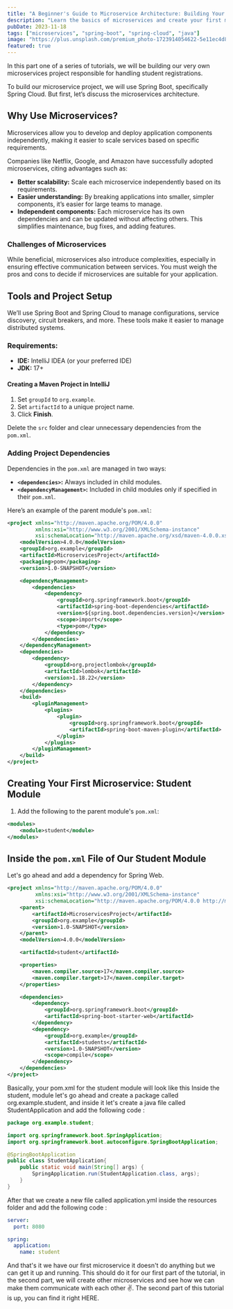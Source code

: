 ```yaml
---
title: "A Beginner's Guide to Microservice Architecture: Building Your First Microservice Using Spring Boot and Spring Cloud (Part 1)"
description: "Learn the basics of microservices and create your first microservice using Spring Boot and Spring Cloud."
pubDate: 2023-11-18
tags: ["microservices", "spring-boot", "spring-cloud", "java"]
image: "https://plus.unsplash.com/premium_photo-1723914054622-5e11ec4d8b3f?q=80&w=2032&auto=format&fit=crop&ixlib=rb-4.0.3&ixid=M3wxMjA3fDB8MHxwaG90by1wYWdlfHx8fGVufDB8fHx8fA%3D%3D"
featured: true
---
```


In this part one of a series of tutorials, we will be building our very own microservices project responsible for handling student registrations.

To build our microservice project, we will use Spring Boot, specifically Spring Cloud. But first, let’s discuss the microservices architecture.

## Why Use Microservices?

Microservices allow you to develop and deploy application components independently, making it easier to scale services based on specific requirements.

Companies like Netflix, Google, and Amazon have successfully adopted microservices, citing advantages such as:

- **Better scalability:** Scale each microservice independently based on its requirements.
- **Easier understanding:** By breaking applications into smaller, simpler components, it’s easier for large teams to manage.
- **Independent components:** Each microservice has its own dependencies and can be updated without affecting others. This simplifies maintenance, bug fixes, and adding features.

### Challenges of Microservices

While beneficial, microservices also introduce complexities, especially in ensuring effective communication between services. You must weigh the pros and cons to decide if microservices are suitable for your application.

## Tools and Project Setup

We’ll use Spring Boot and Spring Cloud to manage configurations, service discovery, circuit breakers, and more. These tools make it easier to manage distributed systems.

### Requirements:

- **IDE:** IntelliJ IDEA (or your preferred IDE)
- **JDK:** 17+

#### Creating a Maven Project in IntelliJ

1. Set `groupId` to `org.example`.
2. Set `artifactId` to a unique project name.
3. Click **Finish**.

Delete the `src` folder and clear unnecessary dependencies from the `pom.xml`.

### Adding Project Dependencies

Dependencies in the `pom.xml` are managed in two ways:

- **`<dependencies>`:** Always included in child modules.
- **`<dependencyManagement>`:** Included in child modules only if specified in their `pom.xml`.

Here’s an example of the parent module's `pom.xml`:

```xml
<project xmlns="http://maven.apache.org/POM/4.0.0"
         xmlns:xsi="http://www.w3.org/2001/XMLSchema-instance"
         xsi:schemaLocation="http://maven.apache.org/xsd/maven-4.0.0.xsd">
    <modelVersion>4.0.0</modelVersion>
    <groupId>org.example</groupId>
    <artifactId>MicroservicesProject</artifactId>
    <packaging>pom</packaging>
    <version>1.0-SNAPSHOT</version>

    <dependencyManagement>
        <dependencies>
            <dependency>
                <groupId>org.springframework.boot</groupId>
                <artifactId>spring-boot-dependencies</artifactId>
                <version>${spring.boot.dependencies.version}</version>
                <scope>import</scope>
                <type>pom</type>
            </dependency>
        </dependencies>
    </dependencyManagement>
    <dependencies>
        <dependency>
            <groupId>org.projectlombok</groupId>
            <artifactId>lombok</artifactId>
            <version>1.18.22</version>
        </dependency>
    </dependencies>
    <build>
        <pluginManagement>
            <plugins>
                <plugin>
                    <groupId>org.springframework.boot</groupId>
                    <artifactId>spring-boot-maven-plugin</artifactId>
                </plugin>
            </plugins>
        </pluginManagement>
    </build>
</project>
```

## Creating Your First Microservice: Student Module

1. Add the following to the parent module's `pom.xml`:

```xml
<modules>
    <module>student</module>
</modules>
```

## Inside the `pom.xml` File of Our Student Module

Let's go ahead and add a dependency for Spring Web.

```xml
<project xmlns="http://maven.apache.org/POM/4.0.0"
         xmlns:xsi="http://www.w3.org/2001/XMLSchema-instance"
         xsi:schemaLocation="http://maven.apache.org/POM/4.0.0 http://maven.apache.org/xsd/maven-4.0.0.xsd">
    <parent>
        <artifactId>MicroservicesProject</artifactId>
        <groupId>org.example</groupId>
        <version>1.0-SNAPSHOT</version>
    </parent>
    <modelVersion>4.0.0</modelVersion>

    <artifactId>student</artifactId>

    <properties>
        <maven.compiler.source>17</maven.compiler.source>
        <maven.compiler.target>17</maven.compiler.target>
    </properties>

    <dependencies>
        <dependency>
            <groupId>org.springframework.boot</groupId>
            <artifactId>spring-boot-starter-web</artifactId>
        </dependency>
        <dependency>
            <groupId>org.example</groupId>
            <artifactId>students</artifactId>
            <version>1.0-SNAPSHOT</version>
            <scope>compile</scope>
        </dependency>
    </dependencies>
</project>
```

Basically, your pom.xml for the student module will look like this
Inside the student, module let's go ahead and create a package called org.example.student, and inside it let's create a java file called StudentApplication and add the following code :

```java
package org.example.student;

import org.springframework.boot.SpringApplication;
import org.springframework.boot.autoconfigure.SpringBootApplication;

@SpringBootApplication
public class StudentApplication{
    public static void main(String[] args) {
        SpringApplication.run(StudentApplication.class, args);
    }
}
```

After that we create a new file called application.yml inside the resources folder and add the following code :

```yml
server:
  port: 8080

spring:
  application:
    name: student
```

And that's it we have our first microservice it doesn't do anything but we can get it up and running.
This should do it for our first part of the tutorial, in the second part, we will create other microservices and see how we can make them communicate with each other ✌.
The second part of this tutorial is up, you can find it right HERE.
